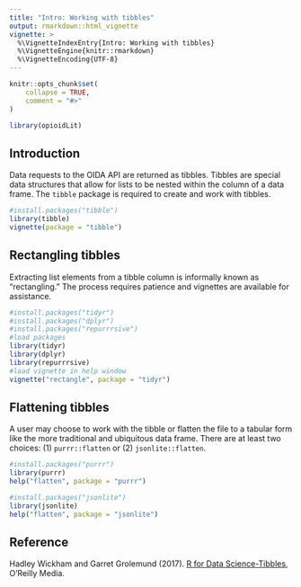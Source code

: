 ```yaml
---
title: "Intro: Working with tibbles"
output: rmarkdown::html_vignette
vignette: >
  %\VignetteIndexEntry{Intro: Working with tibbles}
  %\VignetteEngine{knitr::rmarkdown}
  %\VignetteEncoding{UTF-8}
---
```


```r
knitr::opts_chunk$set(
    collapse = TRUE,
    comment = "#>"
)
```

```r
library(opioidLit)
```

## Introduction

Data requests to the OIDA API are returned as tibbles.  Tibbles are special data structures that allow for lists to be nested within the column of a data frame. The `tibble` package is required to create and work with tibbles.

```r
#install.packages("tibble")
library(tibble)
vignette(package = "tibble")
```

## Rectangling tibbles

Extracting list elements from a tibble column is informally known as "rectangling." The process requires patience and vignettes are available for assistance.

```r
#install.packages("tidyr")
#install.packages("dplyr")
#install.packages("repurrrsive")
#load packages
library(tidyr)
library(dplyr)
library(repurrrsive)
#load vignette in help window
vignette("rectangle", package = "tidyr")
```

## Flattening tibbles

A user may choose to work with the tibble or flatten the file to a tabular form like the more traditional and ubiquitous data frame. There are at least two choices: (1) `purrr::flatten` or (2) `jsonlite::flatten`.

```r
#install.packages("purrr")
library(purrr)
help("flatten", package = "purrr")
```

```r
#install.packages("jsonlite")
library(jsonlite)
help("flatten", package = "jsonlite")
```


## Reference

Hadley Wickham and Garret Grolemund (2017). [R for Data Science-Tibbles](https://r4ds.had.co.nz/tibbles.html), O'Reilly Media.
